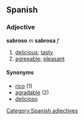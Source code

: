 == Spanish == 
=== Adjective === 
'''sabroso''' ''m'' '''sabrosa''' ''f'' 
# [[delicious]]; [[tasty]]
# [[agreeable]]; [[pleasant]]

==== Synonyms ====
*[[rico]] (1)
*[[agradable]] (2)
*[[delicioso]]

[[Category:Spanish adjectives]]